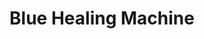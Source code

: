 ---
title: "Blue Healing Machine"
meta_title: "Blue Healing Machine craft"
description: "Craft de Blue Healing Machine"
rank: "s"
draft: false
name: "Blue Healing Machine"
recipe_img: "https://wiki.pokexgames.com/images/0/04/Blue_Healing_Machine.png"
level: 117
craft_time: 604800
result: 1
value_npc: 1
ingredients:
  - name: "Drawing Clipboards"
    quantity: 500
    item_img: "https://wiki.pokexgames.com/images/3/36/Drawing_Clipboard.png"
    value_npc: 1
  - name: "Corrupted Magnet"
    quantity: 80
    item_img: "https://wiki.pokexgames.com/images/0/09/Corrupted-Magnet.gif"
    value_npc: 1
  - name: "Mole Hair"
    quantity: 80
    item_img: "https://wiki.pokexgames.com/images/f/f3/Mole_Hair.png"
    value_npc: 1
  - name: "Psychic Mustache"
    quantity: 80
    item_img: "https://wiki.pokexgames.com/images/2/21/Psychic_Mustache.png"
    value_npc: 1
  - name: "Dragon Wings"
    quantity: 80
    item_img: "https://wiki.pokexgames.com/images/f/fa/Dragon_Wings.png"
    value_npc: 1
  - name: "Alolan Electric Rat Tail"
    quantity: 15
    item_img: "https://wiki.pokexgames.com/images/9/92/Alolan_Electric_Rat_Tail.png"
    value_npc: 1
  - name: "Remains Of Gears"
    quantity: 10
    item_img: "https://wiki.pokexgames.com/images/6/6b/Remains_Of_Gears.png"
    value_npc: 1
  - name: "Royal Tail"
    quantity: 10
    item_img: "https://wiki.pokexgames.com/images/a/a0/Royal_Tail.png"
    value_npc: 1
---